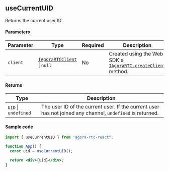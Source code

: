 ## useCurrentUID

Returns the current user ID.

#### Parameters

| Parameter | Type                                                                                                                     | Required | Description                                                                                                                                          |
| --------- | ------------------------------------------------------------------------------------------------------------------------ | -------- | ---------------------------------------------------------------------------------------------------------------------------------------------------- |
| `client`  | [`IAgoraRTCClient`](https://api-ref.agora.io/en/video-sdk/web/4.x/interfaces/iagorartcclient.html) &VerticalLine; `null` | No       | Created using the Web SDK's [`IAgoraRTC.createClient`](https://api-ref.agora.io/en/video-sdk/web/4.x/interfaces/iagorartc.html#createclient) method. |

#### Returns

| Type                             | Description                                                                                               |
| -------------------------------- | --------------------------------------------------------------------------------------------------------- |
| `UID` &VerticalLine; `undefined` | The user ID of the current user. If the current user has not joined any channel, `undefined` is returned. |

#### Sample code

```jsx
import { useCurrentUID } from "agora-rtc-react";

function App() {
  const uid = useCurrentUID();

  return <div>{uid}</div>;
}
```
